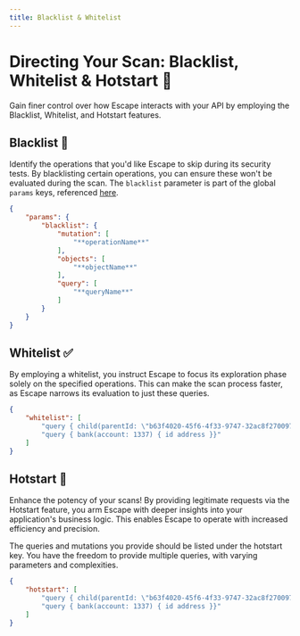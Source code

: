 ```yaml
---
title: Blacklist & Whitelist
---
```


# Directing Your Scan: Blacklist, Whitelist & Hotstart 🎯

Gain finer control over how Escape interacts with your API by employing the Blacklist, Whitelist, and Hotstart features.

## Blacklist 🚫

Identify the operations that you'd like Escape to skip during its security tests. By blacklisting certain operations, you can ensure these won't be evaluated during the scan. The `blacklist` parameter is part of the global `params` keys, referenced [here](/advanced-usage/parameters-reference).

```json
{
    "params": {
        "blacklist": {
            "mutation": [
                "**operationName**"
            ],
            "objects": [
                "**objectName**"
            ],
            "query": [
                "**queryName**"
            ]
        }
    }
}
```

## Whitelist ✅

By employing a whitelist, you instruct Escape to focus its exploration phase solely on the specified operations. This can make the scan process faster, as Escape narrows its evaluation to just these queries.

```json
{
    "whitelist": [
        "query { child(parentId: \"b63f4020-45f6-4f33-9747-32ac8f270097\" ) { id name birthdate }}",
        "query { bank(account: 1337) { id address }}"
    ]
}
```


## Hotstart 🚀

Enhance the potency of your scans! By providing legitimate requests via the Hotstart feature, you arm Escape with deeper insights into your application's business logic. This enables Escape to operate with increased efficiency and precision.

The queries and mutations you provide should be listed under the hotstart key. You have the freedom to provide multiple queries, with varying parameters and complexities.

```json
{
    "hotstart": [
        "query { child(parentId: \"b63f4020-45f6-4f33-9747-32ac8f270097\" ) { id name birthdate }}",
        "query { bank(account: 1337) { id address }}"
    ]
}
```